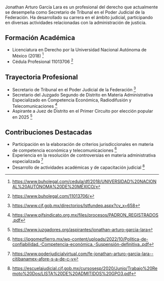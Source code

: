 Jonathan Arturo García Lara es un profesional del derecho que actualmente se desempeña como Secretario de Tribunal en el Poder Judicial de la Federación. Ha desarrollado su carrera en el ámbito judicial, participando en diversas actividades relacionadas con la administración de justicia.

## Formación Académica

- Licenciatura en Derecho por la Universidad Nacional Autónoma de México (2018) [^1]
- Cédula Profesional 11013706 [^2]

## Trayectoria Profesional

- Secretario de Tribunal en el Poder Judicial de la Federación [^3]
- Secretario del Juzgado Segundo de Distrito en Materia Administrativa Especializado en Competencia Económica, Radiodifusión y Telecomunicaciones [^4]
- Aspirante a Juez de Distrito en el Primer Circuito por elección popular en 2025 [^5]

## Contribuciones Destacadas

- Participación en la elaboración de criterios jurisdiccionales en materia de competencia económica y telecomunicaciones [^6]
- Experiencia en la resolución de controversias en materia administrativa especializada [^7]
- Desarrollo de actividades académicas y de capacitación judicial [^8]

[^1]: https://www.buholegal.com/cedula/df/2018/UNIVERSIDAD%20NACIONAL%20AUTÓNOMA%20DE%20MÉXICO/
[^2]: https://www.buholegal.com/11013706/
[^3]: https://www.cjf.gob.mx/directorios/lstfundep.aspx?cv_x=658
[^4]: https://www.pjfsindicato.org.mx/files/procesos/PADRON_REGISTRADOS.pdf
[^5]: https://www.juzgadores.org/aspirantes/jonathan-arturo-garcia-lara
[^6]: https://jpgomezfierro.mx/wp-content/uploads/2022/10/Política-de-confiabilidad.-Competencia-económica.-Suspensión-definitiva..pdf
[^7]: https://www.poderjudicialvirtual.com/fe-jonathan-arturo-garcia-lara--citibanamex-afore-s-a-de-c-v
[^8]: https://escuelajudicial.cjf.gob.mx/cursosesp/2020/Junio/Trabajo%20Remoto%20Dos/LISTA%20DE%20ADMITIDOS%20GPO3.pdf
